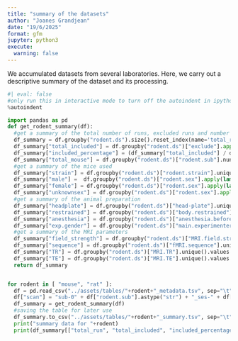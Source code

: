 ```yaml
---
title: "summary of the datasets"
author: "Joanes Grandjean"
date: "19/6/2025"
format: gfm
jupyter: python3
execute: 
  warning: false
---
```


We accumulated datasets from several laboratories. Here, we carry out a descriptive summary of the dataset and its processing.

```python
#| eval: false
#only run this in interactive mode to turn off the autoindent in ipython
%autoindent 
```

```python
import pandas as pd
def get_rodent_summary(df):
  #get a summary of the total number of runs, excluded runs and number of animals
  df_summary = df.groupby("rodent.ds").size().reset_index(name='total_run')
  df_summary["total_included"] = df.groupby("rodent.ds")["exclude"].apply(lambda x: x.isna().sum()).values
  df_summary["included_percentage"] = (df_summary["total_included"] / df_summary["total_run"]) * 100
  df_summary["total_mouse"] = df.groupby("rodent.ds")["rodent.sub"].nunique().values
  #get a summary of the mice used 
  df_summary["strain"] = df.groupby("rodent.ds")["rodent.strain"].unique().values
  df_summary["male"] =  df.groupby("rodent.ds")["rodent.sex"].apply(lambda x: (x == 'm').sum()).values
  df_summary["female"] = df.groupby("rodent.ds")["rodent.sex"].apply(lambda x: (x == 'f').sum()).values
  df_summary["unknownsex"] = df.groupby("rodent.ds")["rodent.sex"].apply(lambda x: x.isna().sum()).values
  #get a summary of the animal preparation
  df_summary["headplate"] = df.groupby("rodent.ds")["head-plate"].unique().values
  df_summary["restrained"] = df.groupby("rodent.ds")["body.restrained"].unique().values
  df_summary["anesthesia"] = df.groupby("rodent.ds")["anesthesia.before.acquisition"].unique().values
  df_summary["exp.gender"] = df.groupby("rodent.ds")["main.experimenter.gender"].unique().values
  #get a summary of the MRI parameters
  df_summary["field_strength"] = df.groupby("rodent.ds")["MRI.field.strength"].unique().values
  df_summary["sequence"] = df.groupby("rodent.ds")["fMRI.sequence"].unique().values
  df_summary["TR"] = df.groupby("rodent.ds")["MRI.TR"].unique().values
  df_summary["TE"] = df.groupby("rodent.ds")["MRI.TE"].unique().values
  return df_summary


for rodent in [ "mouse", "rat" ]:
  df = pd.read_csv("../assets/tables/"+rodent+"_metadata.tsv", sep="\t")
  df["scan"] = "sub-0" + df["rodent.sub"].astype("str") + "_ses-" + df["rodent.session"].astype("str") + "_run-" + df["rodent.run"].astype("str")
  df_summary = get_rodent_summary(df)
  #saving the table for later use
  df_summary.to_csv("../assets/tables/"+rodent+"_summary.tsv", sep="\t", index=False)
  print("summary data for "+rodent)
  print(df_summary[["total_run", "total_included", "included_percentage", "total_mouse", "strain"]])

```


